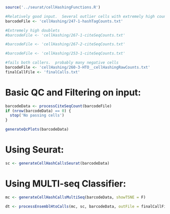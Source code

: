 ```r

source('../seurat/cellHashingFunctions.R')

#Relatively good input.  Several outlier cells with extremely high counts.
barcodeFile <- 'cellHashing/247-1-hashTagCounts.txt'

#Extremely high doublets
#barcodeFile <- 'cellHashing/267-1-citeSeqCounts.txt'

#barcodeFile <- 'cellHashing/267-2-citeSeqCounts.txt'

#barcodeFile <- 'cellHashing/253-1-citeSeqCounts.txt'

#fails both callers.  probably many negative cells
barcodeFile <- 'cellHashing/260-3-HTO__cellHashingRawCounts.txt'
finalCallFile <- 'finalCalls.txt'

```

# Basic QC and Filtering on input:

```r

barcodeData <- processCiteSeqCount(barcodeFile)
if (nrow(barcodeData) == 0) {
  stop('No passing cells')
}

generateQcPlots(barcodeData)


```


# Using Seurat:

```r


sc <- generateCellHashCallsSeurat(barcodeData)


```

# Using MULTI-seq Classifier:

```r


mc <- generateCellHashCallsMultiSeq(barcodeData, showTSNE = F)


```



```r

dt <- processEnsemblHtoCalls(mc, sc, barcodeData, outFile = finalCallFile)


```